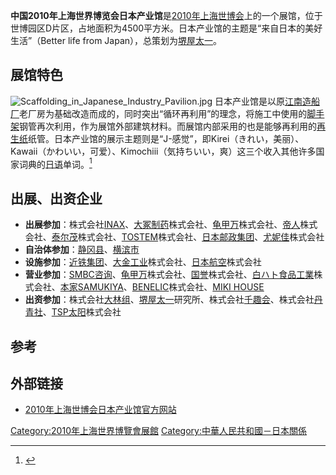 {{Infobox building
| building_name       = 2010年上海世博会日本产业馆
| native_building_name= 
| former_names        =
| alternate_names     =
| image               = Wall Climbing Robots for Japanese Industry Pavilion at Shanghai Expo 3may10 300.jpg
| caption             = 日本产业馆外的爬墙机器人
| map_type            = 
| altitude            = 
| building_type       = 
| architectural_style = 
| structural_system   = 
| cost                = 
| ren_cost            =
| location            = [[上海|上海]]世博园区D片区
| address             = 
| client              = 
| owner               = 
| current_tenants     = 
| landlord            = 
| coordinates         = 
| start_date          = 
| completion_date     = 
| inauguration_date   =
| renovation_date     = 
| demolition_date     = 
| destruction_date    = 
| height              = 约20米
| diameter            = 
| other_dimensions    = 
| floor_count         = 
| floor_area          = 4500平方米
| main_contractor     = 
| architect           = [[日本郵政|日本邮政集团]]
| architecture_firm   = 
| structural_engineer = 
| services_engineer   = 
| civil_engineer      = 
| other_designers     = 
| quantity_surveyor   = 
| awards              = 
| ren_architect       =
| ren_firm            =
| ren_str_engineer    = 
| ren_serv_engineer   = 
| ren_civ_engineer    = 
| ren_oth_designers   = 
| ren_qty_surveyor    = 
| ren_awards          = 
| references          = 
}}

'''中国2010年上海世界博览会日本产业馆'''是[[2010年上海世博会|2010年上海世博会]]上的一个展馆，位于世博园区D片区，占地面积为4500平方米。日本产业馆的主题是“来自日本的美好生活”（Better life from Japan），总策划为[[堺屋太一|堺屋太一]]。

==展馆特色==
[[File:Scaffolding_in_Japanese_Industry_Pavilion.jpg|thumb]]
日本产业馆是以原[[江南造船厂|江南造船厂]]老厂房为基础改造而成的，同时突出“循环再利用”的理念，将施工中使用的[[脚手架|脚手架]]钢管再次利用，作为展馆外部建筑材料。而展馆内部采用的也是能够再利用的[[再生纸|再生纸]]纸管。日本产业馆的展示主题则是“J-感觉”，即Kirei（きれい，美丽）、Kawaii（かわいい，可爱）、Kimochiii（気持ちいい，爽）这三个收入其他许多国家词典的[[日语|日语]]单词。<ref>{{cite web|url=http://www.shanghai-expo-sangyoukan.jp/cn/japan-industry/concept_architect.html|title=基本理念和建筑特色|publisher=日本产业馆官方网站|accessdate=20105008|deadurl=yes|archiveurl=https://web.archive.org/web/20100605135235/http://www.shanghai-expo-sangyoukan.jp/cn/japan-industry/concept_architect.html|archivedate=2010-06-05}}</ref>

==出展、出资企业==
*'''出展参加'''：株式会社[[INAX|INAX]]、[[大冢制药|大冢制药]]株式会社、[[龟甲万|龟甲万]]株式会社、[[帝人|帝人]]株式会社、[[泰尔茂|泰尔茂]]株式会社、[[TOSTEM|TOSTEM]]株式会社、[[日本郵政|日本邮政集团]]、[[尤妮佳|尤妮佳]]株式会社
*'''自治体参加'''：[[静冈县|静冈县]]、[[横滨市|横滨市]]
*'''设施参加'''：[[近铁集团|近铁集团]]、[[大金工业|大金工业]]株式会社、[[日本航空|日本航空]]株式会社
*'''营业参加'''：[[SMBC咨询|SMBC咨询]]、[[龟甲万|龟甲万]]株式会社、[[国誉|国誉]]株式会社、[[白ハト食品工業|白ハト食品工業]]株式会社、[[本家SAMUKIYA|本家SAMUKIYA]]、[[BENELIC|BENELIC]]株式会社、[[MIKI_HOUSE|MIKI HOUSE]]
*'''出资参加'''：株式会社[[大林组|大林组]]、[[堺屋太一|堺屋太一]]研究所、株式会社[[千趣会|千趣会]]、株式会社[[丹青社|丹青社]]、[[TSP太阳|TSP太阳]]株式会社

==参考==
{{reflist}}

==外部链接==
{{Commonscat|Japanese Industry Pavilion of Expo 2010|2010年上海世博会日本产业馆}}
*[https://web.archive.org/web/20090721043648/http://www.shanghai-expo-sangyoukan.jp/cn/ 2010年上海世博会日本产业馆官方网站]

{{2010年上海世博会展馆}}
[[Category:2010年上海世界博覽會展館|Category:2010年上海世界博覽會展館]]
[[Category:中華人民共和國－日本關係|Category:中華人民共和國－日本關係]]